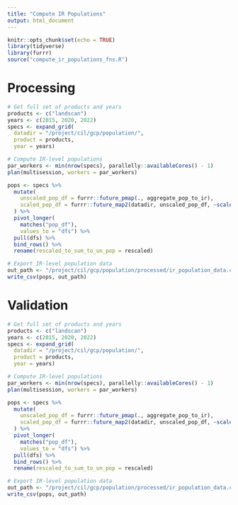 ```yaml
---
title: "Compute IR Populations"
output: html_document
---
```


```r
knitr::opts_chunk$set(echo = TRUE)
library(tidyverse)
library(furrr)
source("compute_ir_populations_fns.R")
```

# Processing 
```r
# Get full set of products and years
products <- c("landscan")
years <- c(2015, 2020, 2022)
specs <- expand_grid(
  datadir = "/project/cil/gcp/population/",
  product = products, 
  year = years)

# Compute IR-level populations
par_workers <- min(nrow(specs), parallelly::availableCores() - 1)
plan(multisession, workers = par_workers)

pops <- specs %>% 
  mutate(
    unscaled_pop_df = furrr::future_pmap(., aggregate_pop_to_ir),
    scaled_pop_df = furrr::future_map2(datadir, unscaled_pop_df, ~scale_ir_pop(.x, .y))
  ) %>% 
  pivot_longer(
    matches("pop_df"), 
    values_to = "dfs") %>% 
  pull(dfs) %>% 
  bind_rows() %>% 
  rename(rescaled_to_sum_to_un_pop = rescaled)

# Export IR-level population data 
out_path <- "/project/cil/gcp/population/processed/ir_population_data.csv"
write_csv(pops, out_path)

```

# Validation
```r
# Get full set of products and years
products <- c("landscan")
years <- c(2015, 2020, 2022)
specs <- expand_grid(
  datadir = "/project/cil/gcp/population/",
  product = products, 
  year = years)

# Compute IR-level populations
par_workers <- min(nrow(specs), parallelly::availableCores() - 1)
plan(multisession, workers = par_workers)

pops <- specs %>% 
  mutate(
    unscaled_pop_df = furrr::future_pmap(., aggregate_pop_to_ir),
    scaled_pop_df = furrr::future_map2(datadir, unscaled_pop_df, ~scale_ir_pop(.x, .y))
  ) %>% 
  pivot_longer(
    matches("pop_df"), 
    values_to = "dfs") %>% 
  pull(dfs) %>% 
  bind_rows() %>% 
  rename(rescaled_to_sum_to_un_pop = rescaled)

# Export IR-level population data 
out_path <- "/project/cil/gcp/population/processed/ir_population_data.csv"
write_csv(pops, out_path)

```
